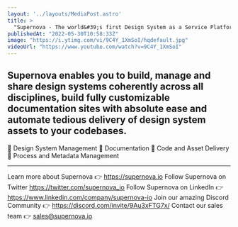 ```yaml
---
layout: '../layouts/MediaPost.astro'
title: >
  "Supernova - The world&#39;s first Design System as a Service Platform"
publishedAt: "2022-05-30T10:58:33Z"
image: "https://i.ytimg.com/vi/9C4Y_1XmSoI/hqdefault.jpg"
videoUrl: "https://www.youtube.com/watch?v=9C4Y_1XmSoI"
---
```

Supernova enables you to build, manage and share design systems coherently across all disciplines, build fully customizable documentation sites with absolute ease and automate tedious delivery of design system assets to your codebases.
--------
🔹 Design System Management
🔹 Documentation
🔹 Code and Asset Delivery
🔹 Process and Metadata Management

--------
Learn more about Supernova 👉 https://supernova.io
Follow Supernova on Twitter  https://twitter.com/supernova_io
Follow Supernova on LinkedIn 👉https://www.linkedin.com/company/supernova-io
Join our amazing Discord Community 👉 https://discord.com/invite/9Au3xFTG7x/
Contact our sales team 👉 sales@supernova.io
